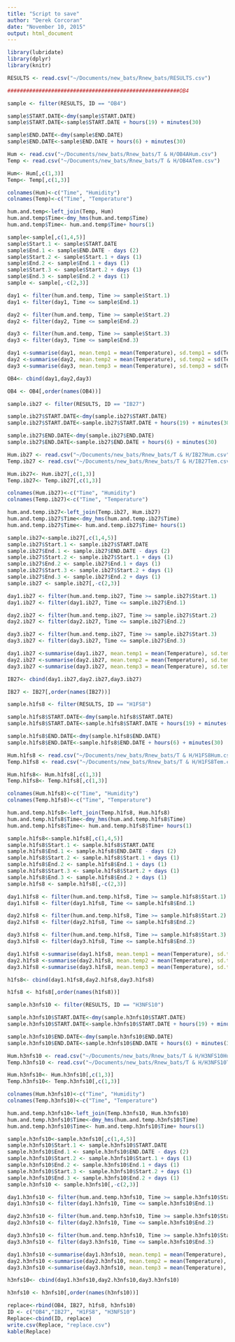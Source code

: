 ```yaml
---
title: "Script to save"
author: "Derek Corcoran"
date: "November 10, 2015"
output: html_document
---
```

```r
library(lubridate)
library(dplyr)
library(knitr)
```

```r
RESULTS <- read.csv("~/Documents/new_bats/Rnew_bats/RESULTS.csv")

#######################################################OB4

sample <- filter(RESULTS, ID == "OB4")

sample$START.DATE<-dmy(sample$START.DATE)
sample$START.DATE<-sample$START.DATE + hours(19) + minutes(30)

sample$END.DATE<-dmy(sample$END.DATE)
sample$END.DATE<-sample$END.DATE + hours(6) + minutes(30)

Hum <- read.csv("~/Documents/new_bats/Rnew_bats/T & H/OB4AHum.csv")
Temp <- read.csv("~/Documents/new_bats/Rnew_bats/T & H/OB4ATem.csv")

Hum<- Hum[,c(1,3)]
Temp<- Temp[,c(1,3)]

colnames(Hum)<-c("Time", "Humidity")
colnames(Temp)<-c("Time", "Temperature")

hum.and.temp<-left_join(Temp, Hum)
hum.and.temp$Time<-dmy_hms(hum.and.temp$Time)
hum.and.temp$Time<- hum.and.temp$Time+ hours(1)

sample<-sample[,c(1,4,5)]
sample$Start.1 <- sample$START.DATE
sample$End.1 <- sample$END.DATE - days (2)
sample$Start.2 <- sample$Start.1 + days (1)
sample$End.2 <- sample$End.1 + days (1)
sample$Start.3 <- sample$Start.2 + days (1)
sample$End.3 <- sample$End.2 + days (1)
sample <- sample[,-c(2,3)]

day1 <- filter(hum.and.temp, Time >= sample$Start.1)
day1 <- filter(day1, Time <= sample$End.1)

day2 <- filter(hum.and.temp, Time >= sample$Start.2)
day2 <- filter(day2, Time <= sample$End.2)

day3 <- filter(hum.and.temp, Time >= sample$Start.3)
day3 <- filter(day3, Time <= sample$End.3)

day1 <-summarise(day1, mean.temp1 = mean(Temperature), sd.temp1 = sd(Temperature), max.temp1= max(Temperature), min.temp1= min(Temperature), mean.hum1 = mean(Humidity), sd.hum1 = sd(Humidity), max.hum1= max(Humidity), min.hum1= min(Humidity), Julian1 = mean(as.numeric(julian(Time, origin = as.Date ("2015-01-01")))))
day2 <-summarise(day2, mean.temp2 = mean(Temperature), sd.temp2 = sd(Temperature), max.temp2= max(Temperature), min.temp2= min(Temperature), mean.hum2 = mean(Humidity), sd.hum2 = sd(Humidity), max.hum2= max(Humidity), min.hum2= min(Humidity), Julian2 = mean(as.numeric(julian(Time, origin = as.Date ("2015-01-01")))))
day3 <-summarise(day3, mean.temp3 = mean(Temperature), sd.temp3 = sd(Temperature), max.temp3= max(Temperature), min.temp3= min(Temperature), mean.hum3 = mean(Humidity), sd.hum3 = sd(Humidity), max.hum3= max(Humidity), min.hum3= min(Humidity), Julian3 = mean(as.numeric(julian(Time, origin = as.Date ("2015-01-01")))))

OB4<- cbind(day1,day2,day3)

OB4 <- OB4[,order(names(OB4))]
```

```r
sample.ib27 <- filter(RESULTS, ID == "IB27")

sample.ib27$START.DATE<-dmy(sample.ib27$START.DATE)
sample.ib27$START.DATE<-sample.ib27$START.DATE + hours(19) + minutes(30)

sample.ib27$END.DATE<-dmy(sample.ib27$END.DATE)
sample.ib27$END.DATE<-sample.ib27$END.DATE + hours(6) + minutes(30)

Hum.ib27 <- read.csv("~/Documents/new_bats/Rnew_bats/T & H/IB27Hum.csv")
Temp.ib27 <- read.csv("~/Documents/new_bats/Rnew_bats/T & H/IB27Tem.csv")

Hum.ib27<- Hum.ib27[,c(1,3)]
Temp.ib27<- Temp.ib27[,c(1,3)]

colnames(Hum.ib27)<-c("Time", "Humidity")
colnames(Temp.ib27)<-c("Time", "Temperature")

hum.and.temp.ib27<-left_join(Temp.ib27, Hum.ib27)
hum.and.temp.ib27$Time<-dmy_hms(hum.and.temp.ib27$Time)
hum.and.temp.ib27$Time<- hum.and.temp.ib27$Time+ hours(1)

sample.ib27<-sample.ib27[,c(1,4,5)]
sample.ib27$Start.1 <- sample.ib27$START.DATE
sample.ib27$End.1 <- sample.ib27$END.DATE - days (2)
sample.ib27$Start.2 <- sample.ib27$Start.1 + days (1)
sample.ib27$End.2 <- sample.ib27$End.1 + days (1)
sample.ib27$Start.3 <- sample.ib27$Start.2 + days (1)
sample.ib27$End.3 <- sample.ib27$End.2 + days (1)
sample.ib27 <- sample.ib27[,-c(2,3)]

day1.ib27 <- filter(hum.and.temp.ib27, Time >= sample.ib27$Start.1)
day1.ib27 <- filter(day1.ib27, Time <= sample.ib27$End.1)

day2.ib27 <- filter(hum.and.temp.ib27, Time >= sample.ib27$Start.2)
day2.ib27 <- filter(day2.ib27, Time <= sample.ib27$End.2)

day3.ib27 <- filter(hum.and.temp.ib27, Time >= sample.ib27$Start.3)
day3.ib27 <- filter(day3.ib27, Time <= sample.ib27$End.3)

day1.ib27 <-summarise(day1.ib27, mean.temp1 = mean(Temperature), sd.temp1 = sd(Temperature), max.temp1= max(Temperature), min.temp1= min(Temperature), mean.hum1 = mean(Humidity), sd.hum1 = sd(Humidity), max.hum1= max(Humidity), min.hum1= min(Humidity), Julian1 = mean(as.numeric(julian(Time, origin = as.Date ("2015-01-01")))))
day2.ib27 <-summarise(day2.ib27, mean.temp2 = mean(Temperature), sd.temp2 = sd(Temperature), max.temp2= max(Temperature), min.temp2= min(Temperature), mean.hum2 = mean(Humidity), sd.hum2 = sd(Humidity), max.hum2= max(Humidity), min.hum2= min(Humidity), Julian2 = mean(as.numeric(julian(Time, origin = as.Date ("2015-01-01")))))
day3.ib27 <-summarise(day3.ib27, mean.temp3 = mean(Temperature), sd.temp3 = sd(Temperature), max.temp3= max(Temperature), min.temp3= min(Temperature), mean.hum3 = mean(Humidity), sd.hum3 = sd(Humidity), max.hum3= max(Humidity), min.hum3= min(Humidity), Julian3 = mean(as.numeric(julian(Time, origin = as.Date ("2015-01-01")))))

IB27<- cbind(day1.ib27,day2.ib27,day3.ib27)

IB27 <- IB27[,order(names(IB27))]
```

```r
sample.h1fs8 <- filter(RESULTS, ID == "H1FS8")

sample.h1fs8$START.DATE<-dmy(sample.h1fs8$START.DATE)
sample.h1fs8$START.DATE<-sample.h1fs8$START.DATE + hours(19) + minutes(30)

sample.h1fs8$END.DATE<-dmy(sample.h1fs8$END.DATE)
sample.h1fs8$END.DATE<-sample.h1fs8$END.DATE + hours(6) + minutes(30)

Hum.h1fs8 <- read.csv("~/Documents/new_bats/Rnew_bats/T & H/H1FS8Hum.csv")
Temp.h1fs8 <- read.csv("~/Documents/new_bats/Rnew_bats/T & H/H1FS8Tem.csv")

Hum.h1fs8<- Hum.h1fs8[,c(1,3)]
Temp.h1fs8<- Temp.h1fs8[,c(1,3)]

colnames(Hum.h1fs8)<-c("Time", "Humidity")
colnames(Temp.h1fs8)<-c("Time", "Temperature")

hum.and.temp.h1fs8<-left_join(Temp.h1fs8, Hum.h1fs8)
hum.and.temp.h1fs8$Time<-dmy_hms(hum.and.temp.h1fs8$Time)
hum.and.temp.h1fs8$Time<- hum.and.temp.h1fs8$Time+ hours(1)

sample.h1fs8<-sample.h1fs8[,c(1,4,5)]
sample.h1fs8$Start.1 <- sample.h1fs8$START.DATE
sample.h1fs8$End.1 <- sample.h1fs8$END.DATE - days (2)
sample.h1fs8$Start.2 <- sample.h1fs8$Start.1 + days (1)
sample.h1fs8$End.2 <- sample.h1fs8$End.1 + days (1)
sample.h1fs8$Start.3 <- sample.h1fs8$Start.2 + days (1)
sample.h1fs8$End.3 <- sample.h1fs8$End.2 + days (1)
sample.h1fs8 <- sample.h1fs8[,-c(2,3)]

day1.h1fs8 <- filter(hum.and.temp.h1fs8, Time >= sample.h1fs8$Start.1)
day1.h1fs8 <- filter(day1.h1fs8, Time <= sample.h1fs8$End.1)

day2.h1fs8 <- filter(hum.and.temp.h1fs8, Time >= sample.h1fs8$Start.2)
day2.h1fs8 <- filter(day2.h1fs8, Time <= sample.h1fs8$End.2)

day3.h1fs8 <- filter(hum.and.temp.h1fs8, Time >= sample.h1fs8$Start.3)
day3.h1fs8 <- filter(day3.h1fs8, Time <= sample.h1fs8$End.3)

day1.h1fs8 <-summarise(day1.h1fs8, mean.temp1 = mean(Temperature), sd.temp1 = sd(Temperature), max.temp1= max(Temperature), min.temp1= min(Temperature), mean.hum1 = mean(Humidity), sd.hum1 = sd(Humidity), max.hum1= max(Humidity), min.hum1= min(Humidity), Julian1 = mean(as.numeric(julian(Time, origin = as.Date ("2015-01-01")))))
day2.h1fs8 <-summarise(day2.h1fs8, mean.temp2 = mean(Temperature), sd.temp2 = sd(Temperature), max.temp2= max(Temperature), min.temp2= min(Temperature), mean.hum2 = mean(Humidity), sd.hum2 = sd(Humidity), max.hum2= max(Humidity), min.hum2= min(Humidity), Julian2 = mean(as.numeric(julian(Time, origin = as.Date ("2015-01-01")))))
day3.h1fs8 <-summarise(day3.h1fs8, mean.temp3 = mean(Temperature), sd.temp3 = sd(Temperature), max.temp3= max(Temperature), min.temp3= min(Temperature), mean.hum3 = mean(Humidity), sd.hum3 = sd(Humidity), max.hum3= max(Humidity), min.hum3= min(Humidity), Julian3 = mean(as.numeric(julian(Time, origin = as.Date ("2015-01-01")))))

h1fs8<- cbind(day1.h1fs8,day2.h1fs8,day3.h1fs8)

h1fs8 <- h1fs8[,order(names(h1fs8))]
```


```r
sample.h3nfs10 <- filter(RESULTS, ID == "H3NFS10")

sample.h3nfs10$START.DATE<-dmy(sample.h3nfs10$START.DATE)
sample.h3nfs10$START.DATE<-sample.h3nfs10$START.DATE + hours(19) + minutes(30)

sample.h3nfs10$END.DATE<-dmy(sample.h3nfs10$END.DATE)
sample.h3nfs10$END.DATE<-sample.h3nfs10$END.DATE + hours(6) + minutes(30)

Hum.h3nfs10 <- read.csv("~/Documents/new_bats/Rnew_bats/T & H/H3NFS10Hum.csv")
Temp.h3nfs10 <- read.csv("~/Documents/new_bats/Rnew_bats/T & H/H3NFS10Tem.csv")

Hum.h3nfs10<- Hum.h3nfs10[,c(1,3)]
Temp.h3nfs10<- Temp.h3nfs10[,c(1,3)]

colnames(Hum.h3nfs10)<-c("Time", "Humidity")
colnames(Temp.h3nfs10)<-c("Time", "Temperature")

hum.and.temp.h3nfs10<-left_join(Temp.h3nfs10, Hum.h3nfs10)
hum.and.temp.h3nfs10$Time<-dmy_hms(hum.and.temp.h3nfs10$Time)
hum.and.temp.h3nfs10$Time<- hum.and.temp.h3nfs10$Time+ hours(1)

sample.h3nfs10<-sample.h3nfs10[,c(1,4,5)]
sample.h3nfs10$Start.1 <- sample.h3nfs10$START.DATE
sample.h3nfs10$End.1 <- sample.h3nfs10$END.DATE - days (2)
sample.h3nfs10$Start.2 <- sample.h3nfs10$Start.1 + days (1)
sample.h3nfs10$End.2 <- sample.h3nfs10$End.1 + days (1)
sample.h3nfs10$Start.3 <- sample.h3nfs10$Start.2 + days (1)
sample.h3nfs10$End.3 <- sample.h3nfs10$End.2 + days (1)
sample.h3nfs10 <- sample.h3nfs10[,-c(2,3)]

day1.h3nfs10 <- filter(hum.and.temp.h3nfs10, Time >= sample.h3nfs10$Start.1)
day1.h3nfs10 <- filter(day1.h3nfs10, Time <= sample.h3nfs10$End.1)

day2.h3nfs10 <- filter(hum.and.temp.h3nfs10, Time >= sample.h3nfs10$Start.2)
day2.h3nfs10 <- filter(day2.h3nfs10, Time <= sample.h3nfs10$End.2)

day3.h3nfs10 <- filter(hum.and.temp.h3nfs10, Time >= sample.h3nfs10$Start.3)
day3.h3nfs10 <- filter(day3.h3nfs10, Time <= sample.h3nfs10$End.3)

day1.h3nfs10 <-summarise(day1.h3nfs10, mean.temp1 = mean(Temperature), sd.temp1 = sd(Temperature), max.temp1= max(Temperature), min.temp1= min(Temperature), mean.hum1 = mean(Humidity), sd.hum1 = sd(Humidity), max.hum1= max(Humidity), min.hum1= min(Humidity), Julian1 = mean(as.numeric(julian(Time, origin = as.Date ("2015-01-01")))))
day2.h3nfs10 <-summarise(day2.h3nfs10, mean.temp2 = mean(Temperature), sd.temp2 = sd(Temperature), max.temp2= max(Temperature), min.temp2= min(Temperature), mean.hum2 = mean(Humidity), sd.hum2 = sd(Humidity), max.hum2= max(Humidity), min.hum2= min(Humidity), Julian2 = mean(as.numeric(julian(Time, origin = as.Date ("2015-01-01")))))
day3.h3nfs10 <-summarise(day3.h3nfs10, mean.temp3 = mean(Temperature), sd.temp3 = sd(Temperature), max.temp3= max(Temperature), min.temp3= min(Temperature), mean.hum3 = mean(Humidity), sd.hum3 = sd(Humidity), max.hum3= max(Humidity), min.hum3= min(Humidity), Julian3 = mean(as.numeric(julian(Time, origin = as.Date ("2015-01-01")))))

h3nfs10<- cbind(day1.h3nfs10,day2.h3nfs10,day3.h3nfs10)

h3nfs10 <- h3nfs10[,order(names(h3nfs10))]
```

```r
replace<-rbind(OB4, IB27, h1fs8, h3nfs10)
ID <- c("OB4","IB27", "H1FS8", "H3NFS10")
Replace<-cbind(ID, replace)
write.csv(Replace, "replace.csv")
kable(Replace)
````
